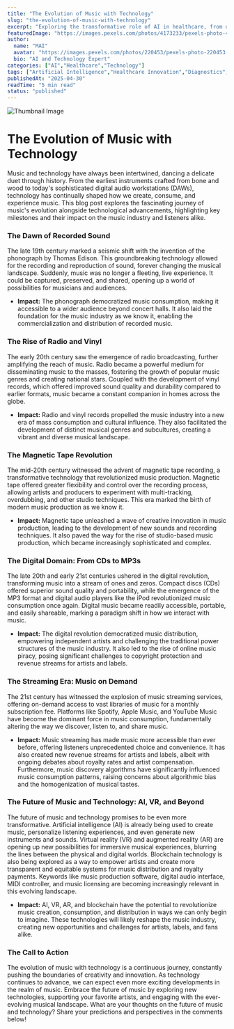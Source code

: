 ```yaml
---
title: "The Evolution of Music with Technology"
slug: "the-evolution-of-music-with-technology"
excerpt: "Exploring the transformative role of AI in healthcare, from diagnostics to drug discovery."
featuredImage: "https://images.pexels.com/photos/4173233/pexels-photo-4173233.jpeg?auto=compress&cs=tinysrgb&w=1260&h=750&dpr=1"
author:
  name: "MAI"
  avatar: "https://images.pexels.com/photos/220453/pexels-photo-220453.jpeg?auto=compress&cs=tinysrgb&w=1260&h=750&dpr=1"
  bio: "AI and Technology Expert"
categories: ["AI","Healthcare","Technology"]
tags: ["Artificial Intelligence","Healthcare Innovation","Diagnostics","Drug Discovery"]
publishedAt: "2025-04-30"
readTime: "5 min read"
status: "published"
---
```

![Thumbnail Image](https://images.pexels.com/photos/4173233/pexels-photo-4173233.jpeg?auto=compress&cs=tinysrgb&w=1260&h=750&dpr=1 "AI in Healthcare")

# The Evolution of Music with Technology

Music and technology have always been intertwined, dancing a delicate duet through history. From the earliest instruments crafted from bone and wood to today's sophisticated digital audio workstations (DAWs), technology has continually shaped how we create, consume, and experience music. This blog post explores the fascinating journey of music's evolution alongside technological advancements, highlighting key milestones and their impact on the music industry and listeners alike.

### The Dawn of Recorded Sound

The late 19th century marked a seismic shift with the invention of the phonograph by Thomas Edison. This groundbreaking technology allowed for the recording and reproduction of sound, forever changing the musical landscape.  Suddenly, music was no longer a fleeting, live experience. It could be captured, preserved, and shared, opening up a world of possibilities for musicians and audiences.

* **Impact:** The phonograph democratized music consumption, making it accessible to a wider audience beyond concert halls. It also laid the foundation for the music industry as we know it, enabling the commercialization and distribution of recorded music.

### The Rise of Radio and Vinyl

The early 20th century saw the emergence of radio broadcasting, further amplifying the reach of music. Radio became a powerful medium for disseminating music to the masses, fostering the growth of popular music genres and creating national stars.  Coupled with the development of vinyl records, which offered improved sound quality and durability compared to earlier formats, music became a constant companion in homes across the globe.

* **Impact:** Radio and vinyl records propelled the music industry into a new era of mass consumption and cultural influence.  They also facilitated the development of distinct musical genres and subcultures, creating a vibrant and diverse musical landscape.

### The Magnetic Tape Revolution

The mid-20th century witnessed the advent of magnetic tape recording, a transformative technology that revolutionized music production.  Magnetic tape offered greater flexibility and control over the recording process, allowing artists and producers to experiment with multi-tracking, overdubbing, and other studio techniques. This era marked the birth of modern music production as we know it.

* **Impact:** Magnetic tape unleashed a wave of creative innovation in music production, leading to the development of new sounds and recording techniques. It also paved the way for the rise of studio-based music production, which became increasingly sophisticated and complex.

### The Digital Domain: From CDs to MP3s

The late 20th and early 21st centuries ushered in the digital revolution, transforming music into a stream of ones and zeros.  Compact discs (CDs) offered superior sound quality and portability, while the emergence of the MP3 format and digital audio players like the iPod revolutionized music consumption once again.  Digital music became readily accessible, portable, and easily shareable, marking a paradigm shift in how we interact with music.

* **Impact:** The digital revolution democratized music distribution, empowering independent artists and challenging the traditional power structures of the music industry.  It also led to the rise of online music piracy, posing significant challenges to copyright protection and revenue streams for artists and labels.

### The Streaming Era: Music on Demand

The 21st century has witnessed the explosion of music streaming services, offering on-demand access to vast libraries of music for a monthly subscription fee.  Platforms like Spotify, Apple Music, and YouTube Music have become the dominant force in music consumption, fundamentally altering the way we discover, listen to, and share music.

* **Impact:** Music streaming has made music more accessible than ever before, offering listeners unprecedented choice and convenience.  It has also created new revenue streams for artists and labels, albeit with ongoing debates about royalty rates and artist compensation.  Furthermore, music discovery algorithms have significantly influenced music consumption patterns, raising concerns about algorithmic bias and the homogenization of musical tastes.

### The Future of Music and Technology: AI, VR, and Beyond

The future of music and technology promises to be even more transformative. Artificial intelligence (AI) is already being used to create music, personalize listening experiences, and even generate new instruments and sounds. Virtual reality (VR) and augmented reality (AR) are opening up new possibilities for immersive musical experiences, blurring the lines between the physical and digital worlds.  Blockchain technology is also being explored as a way to empower artists and create more transparent and equitable systems for music distribution and royalty payments.  Keywords like music production software, digital audio interface, MIDI controller, and music licensing are becoming increasingly relevant in this evolving landscape.

* **Impact:** AI, VR, AR, and blockchain have the potential to revolutionize music creation, consumption, and distribution in ways we can only begin to imagine. These technologies will likely reshape the music industry, creating new opportunities and challenges for artists, labels, and fans alike.


### The Call to Action

The evolution of music with technology is a continuous journey, constantly pushing the boundaries of creativity and innovation. As technology continues to advance, we can expect even more exciting developments in the realm of music.  Embrace the future of music by exploring new technologies, supporting your favorite artists, and engaging with the ever-evolving musical landscape. What are your thoughts on the future of music and technology? Share your predictions and perspectives in the comments below!
